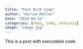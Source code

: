 ```yaml
---
title: "Post With Code"
author: "Harlow Malloc"
date: "2024-04-22"
categories: [news, code, analysis]
image: "image.jpg"
---
```


This is a post with executable code.
